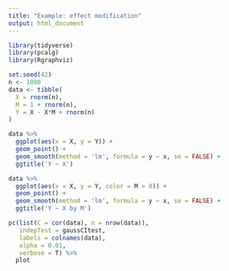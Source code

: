 ```yaml
---
title: "Example: effect modification"
output: html_document
---
```


```r
library(tidyverse)
library(pcalg)
library(Rgraphviz)
```
```r
set.seed(42)
n <- 1000
data <- tibble(
  X = rnorm(n),
  M = 1 + rnorm(n),
  Y = X - X*M + rnorm(n)
)

data %>%
  ggplot(aes(x = X, y = Y)) +
  geom_point() +
  geom_smooth(method = 'lm', formula = y ~ x, se = FALSE) +
  ggtitle('Y ~ X')

data %>%
  ggplot(aes(x = X, y = Y, color = M > 0)) +
  geom_point() +
  geom_smooth(method = 'lm', formula = y ~ x, se = FALSE) +
  ggtitle('Y ~ X by M')

pc(list(C = cor(data), n = nrow(data)),
   indepTest = gaussCItest,
   labels = colnames(data),
   alpha = 0.01,
   verbose = T) %>%
  plot
```
